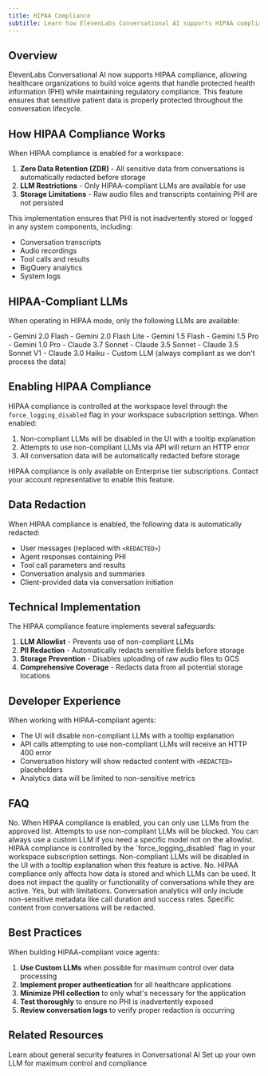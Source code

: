 ```yaml
---
title: HIPAA Compliance
subtitle: Learn how ElevenLabs Conversational AI supports HIPAA compliance for healthcare applications
---
```


## Overview

ElevenLabs Conversational AI now supports HIPAA compliance, allowing healthcare organizations to build voice agents that handle protected health information (PHI) while maintaining regulatory compliance. This feature ensures that sensitive patient data is properly protected throughout the conversation lifecycle.

## How HIPAA Compliance Works

When HIPAA compliance is enabled for a workspace:

1. **Zero Data Retention (ZDR)** - All sensitive data from conversations is automatically redacted before storage
2. **LLM Restrictions** - Only HIPAA-compliant LLMs are available for use
3. **Storage Limitations** - Raw audio files and transcripts containing PHI are not persisted

This implementation ensures that PHI is not inadvertently stored or logged in any system components, including:

- Conversation transcripts
- Audio recordings
- Tool calls and results
- BigQuery analytics
- System logs

## HIPAA-Compliant LLMs

When operating in HIPAA mode, only the following LLMs are available:

<AccordionGroup>

  <Accordion title="Google Models">
    - Gemini 2.0 Flash 
    - Gemini 2.0 Flash Lite 
    - Gemini 1.5 Flash 
    - Gemini 1.5 Pro 
    - Gemini 1.0 Pro
  </Accordion>
  <Accordion title="Anthropic Models">
    - Claude 3.7 Sonnet 
    - Claude 3.5 Sonnet 
    - Claude 3.5 Sonnet V1 
    - Claude 3.0 Haiku
  </Accordion>
  <Accordion title="Custom LLMs">
    - Custom LLM (always compliant as we don't process the data)
  </Accordion>
  
</AccordionGroup>

## Enabling HIPAA Compliance

HIPAA compliance is controlled at the workspace level through the `force_logging_disabled` flag in your workspace subscription settings. When enabled:

1. Non-compliant LLMs will be disabled in the UI with a tooltip explanation
2. Attempts to use non-compliant LLMs via API will return an HTTP error
3. All conversation data will be automatically redacted before storage

<Note>
  HIPAA compliance is only available on Enterprise tier subscriptions. Contact your account
  representative to enable this feature.
</Note>

## Data Redaction

When HIPAA compliance is enabled, the following data is automatically redacted:

- User messages (replaced with `<REDACTED>`)
- Agent responses containing PHI
- Tool call parameters and results
- Conversation analysis and summaries
- Client-provided data via conversation initiation

## Technical Implementation

The HIPAA compliance feature implements several safeguards:

1. **LLM Allowlist** - Prevents use of non-compliant LLMs
2. **PII Redaction** - Automatically redacts sensitive fields before storage
3. **Storage Prevention** - Disables uploading of raw audio files to GCS
4. **Comprehensive Coverage** - Redacts data from all potential storage locations

## Developer Experience

When working with HIPAA-compliant agents:

- The UI will disable non-compliant LLMs with a tooltip explanation
- API calls attempting to use non-compliant LLMs will receive an HTTP 400 error
- Conversation history will show redacted content with `<REDACTED>` placeholders
- Analytics data will be limited to non-sensitive metrics

## FAQ

<AccordionGroup>
  <Accordion title="Can I use any LLM with HIPAA compliance enabled?">
    No. When HIPAA compliance is enabled, you can only use LLMs from the approved list. Attempts to
    use non-compliant LLMs will be blocked. You can always use a custom LLM if you need a specific
    model not on the allowlist.
  </Accordion>
  <Accordion title="How do I know if my workspace has HIPAA compliance enabled?">
    HIPAA compliance is controlled by the `force_logging_disabled` flag in your workspace
    subscription settings. Non-compliant LLMs will be disabled in the UI with a tooltip explanation
    when this feature is active.
  </Accordion>
  <Accordion title="Does HIPAA compliance affect conversation quality?">
    No. HIPAA compliance only affects how data is stored and which LLMs can be used. It does not
    impact the quality or functionality of conversations while they are active.
  </Accordion>
  <Accordion title="Can I still analyze conversation data with HIPAA enabled?">
    Yes, but with limitations. Conversation analytics will only include non-sensitive metadata like
    call duration and success rates. Specific content from conversations will be redacted.
  </Accordion>
</AccordionGroup>

## Best Practices

When building HIPAA-compliant voice agents:

1. **Use Custom LLMs** when possible for maximum control over data processing
2. **Implement proper authentication** for all healthcare applications
3. **Minimize PHI collection** to only what's necessary for the application
4. **Test thoroughly** to ensure no PHI is inadvertently exposed
5. **Review conversation logs** to verify proper redaction is occurring

## Related Resources

<CardGroup cols={2}>
  <Card title="Conversational AI Security" href="/docs/capabilities/security">
    Learn about general security features in Conversational AI
  </Card>
  <Card title="Custom LLM Integration" href="/docs/developer-guides/custom-llm">
    Set up your own LLM for maximum control and compliance
  </Card>
</CardGroup>
